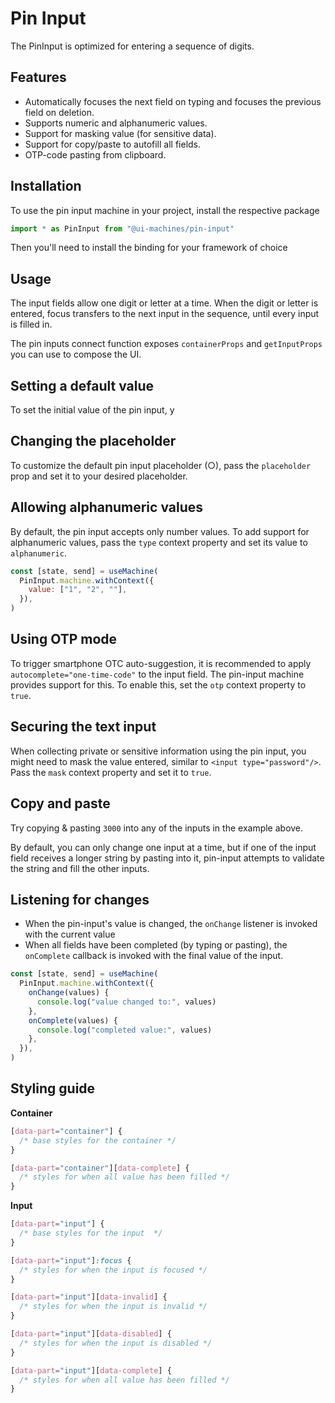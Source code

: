 # Pin Input

The PinInput is optimized for entering a sequence of digits.

## Features

- Automatically focuses the next field on typing and focuses the previous field on deletion.
- Supports numeric and alphanumeric values.
- Support for masking value (for sensitive data).
- Support for copy/paste to autofill all fields.
- OTP-code pasting from clipboard.

## Installation

To use the pin input machine in your project, install the respective package

<InstallSnippet package="@ui-machines/pin-input" />

```jsx
import * as PinInput from "@ui-machines/pin-input"
```

Then you'll need to install the binding for your framework of choice

<CodeSnippet id="pin-input/installation.mdx" />

## Usage

The input fields allow one digit or letter at a time. When the digit or letter is entered, focus transfers to the next input in
the sequence, until every input is filled in.

The pin inputs connect function exposes `containerProps` and `getInputProps` you can use to compose the UI.

<CodeSnippet id="pin-input/basic-usage.mdx" />

## Setting a default value

To set the initial value of the pin input, y

## Changing the placeholder

To customize the default pin input placeholder (○), pass the `placeholder` prop and set it to your desired placeholder.

## Allowing alphanumeric values

By default, the pin input accepts only number values. To add support for alphanumeric values, pass the `type` context
property and set its value to `alphanumeric`.

```jsx
const [state, send] = useMachine(
  PinInput.machine.withContext({
    value: ["1", "2", ""],
  }),
)
```

<CodeSnippet id="pin-input/alphanumeric-usage.mdx" />

## Using OTP mode

To trigger smartphone OTC auto-suggestion, it is recommended to apply `autocomplete="one-time-code"` to the input field.
The pin-input machine provides support for this. To enable this, set the `otp` context property to `true`.

<CodeSnippet id="pin-input/otp.mdx" />

## Securing the text input

When collecting private or sensitive information using the pin input, you might need to mask the value entered, similar
to `<input type="password"/>`. Pass the `mask` context property and set it to `true`.

## Copy and paste

Try copying & pasting `3000` into any of the inputs in the example above.

By default, you can only change one input at a time, but if one of the input field receives a longer string by pasting
into it, pin-input attempts to validate the string and fill the other inputs.

<CodeSnippet id="pin-input/copy-paste.mdx" />

## Listening for changes

- When the pin-input's value is changed, the `onChange` listener is invoked with the current value
- When all fields have been completed (by typing or pasting), the `onComplete` callback is invoked with the final value
  of the input.

```jsx
const [state, send] = useMachine(
  PinInput.machine.withContext({
    onChange(values) {
      console.log("value changed to:", values)
    },
    onComplete(values) {
      console.log("completed value:", values)
    },
  }),
)
```

<CodeSnippet id="pin-input/listening-for-changes.mdx" />

## Styling guide

**Container**

```css
[data-part="container"] {
  /* base styles for the container */
}

[data-part="container"][data-complete] {
  /* styles for when all value has been filled */
}
```

**Input**

```css
[data-part="input"] {
  /* base styles for the input  */
}

[data-part="input"]:focus {
  /* styles for when the input is focused */
}

[data-part="input"][data-invalid] {
  /* styles for when the input is invalid */
}

[data-part="input"][data-disabled] {
  /* styles for when the input is disabled */
}

[data-part="input"][data-complete] {
  /* styles for when all value has been filled */
}
```
